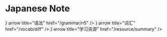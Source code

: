 
# Japanese Note

<Cards>
  <Cards.Card
    icon={<MessageCircleMore color="#007fe0" />}
    arrow
    title="语法"
    href="/grammar/n5"
  />
  <Cards.Card
    icon={<Star color="#007fe0" />}
    arrow
    title="词汇"
    href="/vocab/diff"
  />
  <Cards.Card
    icon={<Archive color="#007fe0" />}
    arrow
    title="学习资源"
    href="/resource/summary"
  />
</Cards>
